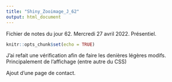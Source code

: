 ```yaml
---
title: "Shiny_Zooimage_J_62"
output: html_document
---
```


Fichier de notes du jour 62. Mercredi 27 avril 2022. Présentiel.

```r
knitr::opts_chunk$set(echo = TRUE)
```

J'ai refait une vérification afin de faire les denières légères modifs. \
Principalement de l'affichage (entre autre du CSS) \

Ajout d'une page de contact. \
